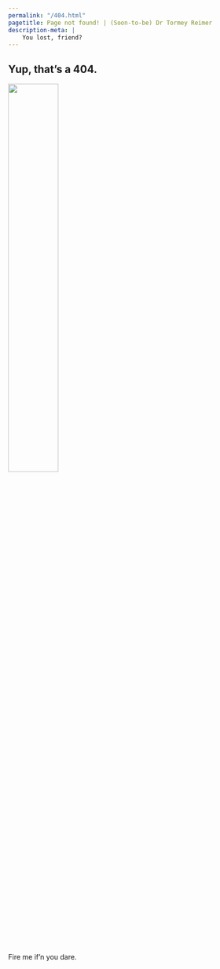 ```yaml
---
permalink: "/404.html"
pagetitle: Page not found! | (Soon-to-be) Dr Tormey Reimer
description-meta: |
    You lost, friend?
---
```


::: text-center
# Yup, that's a 404.
:::

![](resources/pictures/scruffy.png){fig-align="center" width="45%" style="max-width:450px;"}

::: {.h3 .text-center}
Fire me if'n you dare.
:::
